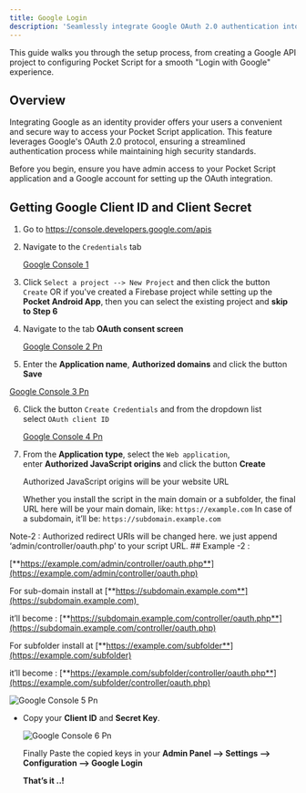 ```yaml
---
title: Google Login
description: 'Seamlessly integrate Google OAuth 2.0 authentication into your Pocket Script application, allowing users to log in with their Google accounts'
---
```


This guide walks you through the setup process, from creating a Google API project to configuring Pocket Script for a smooth "Login with Google" experience.

## Overview

Integrating Google as an identity provider offers your users a convenient and secure way to access your Pocket Script application. This feature leverages Google's OAuth 2.0 protocol, ensuring a streamlined authentication process while maintaining high security standards.

<Note>
Before you begin, ensure you have admin access to your Pocket Script application and a Google account for setting up the OAuth integration.
</Note>

## Getting Google Client ID and Client Secret

  1. Go to  https://console.developers.google.com/apis
  2. Navigate to the `Credentials` tab

      [Google Console 1](/images/web/google/google_console_1.png)

  3. Click `Select a project --> New Project` and then click the button `Create` OR if you've created a Firebase project while setting up the **Pocket Android App**, then you can select the existing project and **skip to Step 6**

  4. Navigate to the tab **OAuth consent screen**

      [Google Console 2 Pn](/images/web/google/google_console_2.png)

  5. Enter the **Application name**, **Authorized domains** and click the button **Save**

  [Google Console 3 Pn](/images/web/google/google_console_3.png)

  6. Click the button `Create Credentials` and from the dropdown list select `OAuth client ID`

      [Google Console 4 Pn](/images/web/google/google_console_4.png)

  7. From the **Application type**, select the `Web application`, enter **Authorized JavaScript origins** and click the button **Create**

      <Warning>
        Authorized JavaScript origins will be your website URL
      </Warning>

      Whether you install the script in the main domain or a subfolder, the final URL here will be your main domain, like: `https://example.com`
      In case of a subdomain, it’ll be: `https://subdomain.example.com`

  <Warning>
    Note-2 : Authorized redirect URIs will be changed here. we just append ‘admin/controller/oauth.php’ to your script URL.
  </Warning>
  ## Example -2 :

  [**https://example.com/admin/controller/oauth.php**](https://example.com/admin/controller/oauth.php)

  For sub-domain install at [**https://subdomain.example.com**](https://subdomain.example.com) 

  it’ll become : [**https://subdomain.example.com/controller/oauth.php**](https://subdomain.example.com/controller/oauth.php)

  For subfolder install at [**https://example.com/subfolder**](https://example.com/subfolder)

  it’ll become : [**https://example.com/subfolder/controller/oauth.php**](https://example.com/subfolder/controller/oauth.php)

![Google Console 5 Pn](/images/google_console_5.png)

- Copy your **Client ID** and **Secret Key**.

  ![Google Console 6 Pn](/images/google_console_6.png)

  Finally Paste the copied keys in your **Admin Panel —\> Settings —\> Configuration —\> Google Login**

  **​That’s it ..\!**

